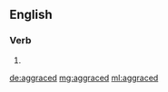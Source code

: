 ==English==

===Verb===
{{head|en}}

# {{en-past of|aggrace}}

[[de:aggraced]]
[[mg:aggraced]]
[[ml:aggraced]]